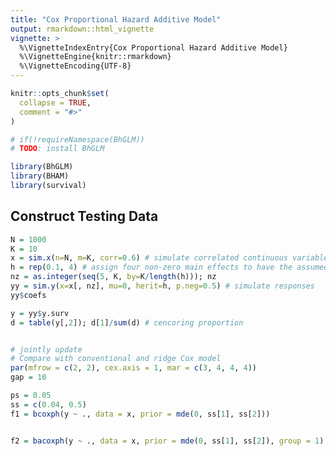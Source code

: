 ```yaml
---
title: "Cox Proportional Hazard Additive Model"
output: rmarkdown::html_vignette
vignette: >
  %\VignetteIndexEntry{Cox Proportional Hazard Additive Model}
  %\VignetteEngine{knitr::rmarkdown}
  %\VignetteEncoding{UTF-8}
---
```


```r
knitr::opts_chunk$set(
  collapse = TRUE,
  comment = "#>"
)
```

```r
# if(!requireNamespace(BhGLM))
# TODO: install BhGLM

library(BhGLM)
library(BHAM)
library(survival)
```

## Construct Testing Data

```r
N = 1000
K = 10
x = sim.x(n=N, m=K, corr=0.6) # simulate correlated continuous variables  
h = rep(0.1, 4) # assign four non-zero main effects to have the assumed heritabilty 
nz = as.integer(seq(5, K, by=K/length(h))); nz
yy = sim.y(x=x[, nz], mu=0, herit=h, p.neg=0.5) # simulate responses
yy$coefs

y = yy$y.surv
d = table(y[,2]); d[1]/sum(d) # cencoring proportion


# jointly update
# Compare with conventional and ridge Cox model
par(mfrow = c(2, 2), cex.axis = 1, mar = c(3, 4, 4, 4))
gap = 10

ps = 0.05
ss = c(0.04, 0.5) 
f1 = bcoxph(y ~ ., data = x, prior = mde(0, ss[1], ss[2]))


f2 = bacoxph(y ~ ., data = x, prior = mde(0, ss[1], ss[2]), group = 1)
```
